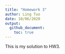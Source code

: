 ```yaml
---
title: "Homework 3"
author: Ling Tuo
date: 10/06/2020
output: 
  github_document:
    toc: true
---
```


This is my solution to HW3. 

